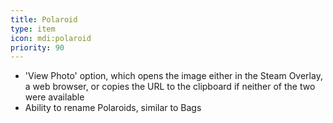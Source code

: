 ```yaml
---
title: Polaroid
type: item
icon: mdi:polaroid
priority: 90
---
```


- 'View Photo' option, which opens the image either in the Steam Overlay, a web browser, or copies the URL to the clipboard if neither of the two were available
- Ability to rename Polaroids, similar to Bags
